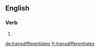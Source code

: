==English==

===Verb===
{{head|en}}

# {{en-third-person singular of|transdifferentiate}}

[[de:transdifferentiates]]
[[fr:transdifferentiates]]
